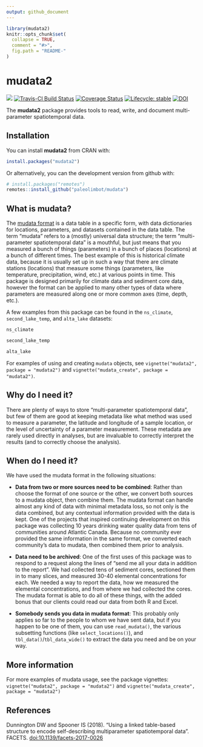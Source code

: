 ```yaml
---
output: github_document
---
```


<!-- README.md is generated from README.Rmd. Please edit that file -->

```r
library(mudata2)
knitr::opts_chunk$set(
  collapse = TRUE,
  comment = "#>",
  fig.path = "README-"
)
```

# mudata2

<!-- badges: start -->
[![](https://cranlogs.r-pkg.org/badges/mudata2)](https://cran.r-project.org/package=mudata2)
[![Travis-CI Build Status](https://travis-ci.org/paleolimbot/mudata2.svg?branch=master)](https://travis-ci.org/paleolimbot/mudata2)
[![Coverage Status](https://img.shields.io/codecov/c/github/paleolimbot/mudata2/master.svg)](https://codecov.io/github/paleolimbot/mudata2?branch=master)
[![Lifecycle: stable](https://img.shields.io/badge/lifecycle-stable-brightgreen.svg)](https://www.tidyverse.org/lifecycle/#stable)
[![DOI](https://img.shields.io/static/v1?label=DOI&message=10.1139%2Ffacets-2017-0026&color=blue)](https://doi.org/10.1139/facets-2017-0026)
<!-- badges: end -->

The **mudata2** package provides tools to read, write, and document multi-parameter spatiotemporal data. 

## Installation

You can install **mudata2** from CRAN with:

```r
install.packages("mudata2")
```

Or alternatively, you can the development version from github with:

```r
# install.packages("remotes")
remotes::install_github("paleolimbot/mudata")
```

## What is mudata?

The [mudata format](https://www.facetsjournal.com/doi/10.1139/facets-2017-0026) is a data table in a specific form, with data dictionaries for locations, parameters, and datasets contained in the data table. The term "mudata" refers to a (mostly) universal data structure; the term "multi-parameter spatiotemporal data" is a mouthful, but just means that you measured a bunch of things (parameters) in a bunch of places (locations) at a bunch of different times. The best example of this is historical climate data, because it is usually set up in such a way that there are climate stations (locations) that measure some things (parameters, like temperature, precipitation, wind, etc.) at various points in time. This package is designed primarily for climate data and sediment core data, however the format can be applied to many other types of data where parameters are measured along one or more common axes (time, depth, etc.).

A few examples from this package can be found in the `ns_climate`, `second_lake_temp`, and `alta_lake` datasets:

```r
ns_climate
```

```r
second_lake_temp
```

```r
alta_lake
```

For examples of using and creating `mudata` objects, see `vignette("mudata2", package = "mudata2")` and `vignette("mudata_create", package = "mudata2")`.

## Why do I need it?

There are plenty of ways to store "multi-parameter spatiotemporal data", but few of them are good at keeping metadata like what method was used to measure a parameter, the latitude and longitude of a sample location, or the level of uncertainty of a parameter measurement. These metadata are rarely used directly in analyses, but are invaluable to correctly interpret the results (and to correctly choose the analysis).

## When do I need it?

We have used the mudata format in the following situations:

- **Data from two or more sources need to be combined**: Rather than choose the format of one source or the other, we convert both sources to a mudata object, then combine them. The mudata format can handle almost any kind of data with minimal metadata loss, so not only is the data combined, but any contextual information provided with the data is kept. One of the projects that inspired continuing development on this package was collecting 10 years drinking water quality data from tens of communities around Atlantic Canada. Because no community ever provided the same information in the same format, we converted each community's data to mudata, then combined them prior to analysis.

- **Data need to be archived**: One of the first uses of this package was to respond to a request along the lines of "send me all your data in addition to the report". We had collected tens of sediment cores, sectioned them in to many slices, and measured 30-40 elemental concentrations for each. We needed a way to report the data, how we measured the elemental concentrations, and from where we had collected the cores. The mudata format is able to do all of these things, with the added bonus that our clients could read our data from both R and Excel.

- **Somebody sends you data in mudata format**: This probably only applies so far to the people to whom we have sent data, but if you happen to be one of them, you can use `read_mudata()`, the various subsetting functions (like `select_locations()`), and `tbl_data()`/`tbl_data_wide()` to extract the data you need and be on your way.

## More information

For more examples of mudata usage, see the package vignettes: `vignette("mudata2", package = "mudata2")` and `vignette("mudata_create", package = "mudata2")`

## References

Dunnington DW and Spooner IS (2018). "Using a linked table-based structure to encode self-describing multiparameter spatiotemporal data". FACETS. [doi:10.1139/facets-2017-0026](https://doi.org/10.1139/facets-2017-0026)
